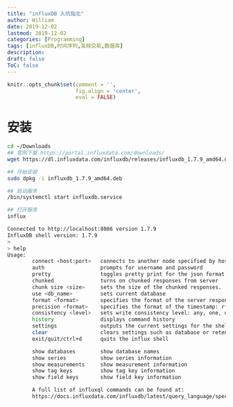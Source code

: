```yaml
---
title: "influxDB 入坑指北"
author: William
date: 2019-12-02
lastmod: 2019-12-02
categories: [Programming]
tags: [influxDB,时间序列,高频交易,数据库]
description: 
draft: false
ToC: false
---
```


```r
knitr::opts_chunk$set(comment = '',
                      fig.align = 'center',
                      eval = FALSE)
```

# 安装

```bash
cd ~/Downloads
## 官网下载 https://portal.influxdata.com/downloads/
wget https://dl.influxdata.com/influxdb/releases/influxdb_1.7.9_amd64.deb

## 开始安装
sudo dpkg -i influxdb_1.7.9_amd64.deb

## 启动服务
/bin/systemctl start influxdb.service

## 打开服务
influx

Connected to http://localhost:8086 version 1.7.9
InfluxDB shell version: 1.7.9
> 
> help
Usage:
        connect <host:port>   connects to another node specified by host:port
        auth                  prompts for username and password
        pretty                toggles pretty print for the json format
        chunked               turns on chunked responses from server
        chunk size <size>     sets the size of the chunked responses.  Set to 0 to reset to the default chunked size
        use <db_name>         sets current database
        format <format>       specifies the format of the server responses: json, csv, or column
        precision <format>    specifies the format of the timestamp: rfc3339, h, m, s, ms, u or ns
        consistency <level>   sets write consistency level: any, one, quorum, or all
        history               displays command history
        settings              outputs the current settings for the shell
        clear                 clears settings such as database or retention policy.  run 'clear' for help
        exit/quit/ctrl+d      quits the influx shell

        show databases        show database names
        show series           show series information
        show measurements     show measurement information
        show tag keys         show tag key information
        show field keys       show field key information

        A full list of influxql commands can be found at:
        https://docs.influxdata.com/influxdb/latest/query_language/spec/

```

